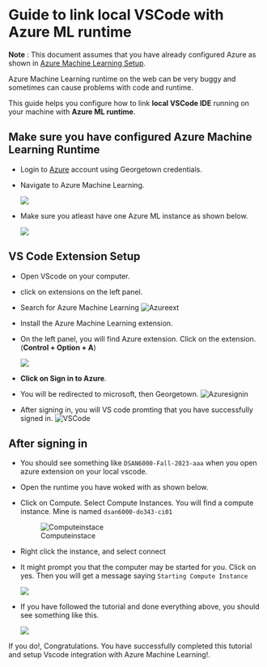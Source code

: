 # Guide to link local VSCode with Azure ML runtime

**Note** :  This document assumes that you have already configured Azure as shown in 
[Azure Machine Learning Setup](https://gu-dsan.github.io/6000-fall-2023/reference/azureml-setup.html).

Azure Machine Learning runtime on the web can be very buggy and sometimes can cause problems with code and runtime.

This guide helps you configure how to link **local VSCode IDE** running on your machine with **Azure ML runtime**.



## Make sure you have configured Azure Machine Learning Runtime

* Login to [Azure](portal.azure.com) account using Georgetown credentials.
* Navigate to Azure Machine Learning.

  ![ ](Screenshots/Azure%20Landing.png)

* Make sure you atleast have one Azure ML instance as shown below.


  ![ ](Screenshots/Azure%20ML.png)


## VS Code Extension Setup

* Open VScode on your computer.
* click on extensions on the left panel.
* Search for Azure Machine Learning
 ![Azureext](Screenshots/Azureext.png)

* Install the Azure Machine Learning extension.
* On the left panel, you will find Azure extension. Click on the extension.(**Control + Option + A**)
  
  ![ ](Screenshots/AzureSignin.png)

* **Click on Sign in to Azure**.

* You will be redirected to microsoft, then Georgetown.
  ![Azuresignin](Screenshots/AZSignin.png)


* After signing in, you will VS code promting that you have successfully signed in.
 ![VSCode](Screenshots/VSCsign.png)


## After signing in

* You should see something like `DSAN6000-Fall-2023-aaa` when you open azure extension on your local vscode.
* Open the runtime you have woked with as shown below.
* Click on Compute. Select Compute Instances. You will find a compute instance. Mine is named `dsan6000-do343-ci01`
    
    ![Computeinstace](Screenshots/computeInstance.png)

* Right click the instance, and select connect
* It might prompt you that the computer may be started for you. Click on yes. Then you will get a message saying `Starting Compute Instance`
  
  ![ ](Screenshots/StartingComputeInstance.png)

* If you have followed the tutorial and done everything above, you should see something like this.

  ![ ](Screenshots/Vscodesucc.png)

If you do!, Congratulations. You have successfully completed this tutorial and setup Vscode integration with Azure Machine Learning!.